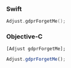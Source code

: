 <Tabs>
<Tab sync="swift">

### Swift

```swift
Adjust.gdprForgetMe();
```

</Tab>
<Tab sync="objc">

### Objective-C

```objc
[Adjust gdprForgetMe];
```

</Tab>
<Tab sync="js">

```js
Adjust.gdprForgetMe();
```

</Tab>
</Tabs>
